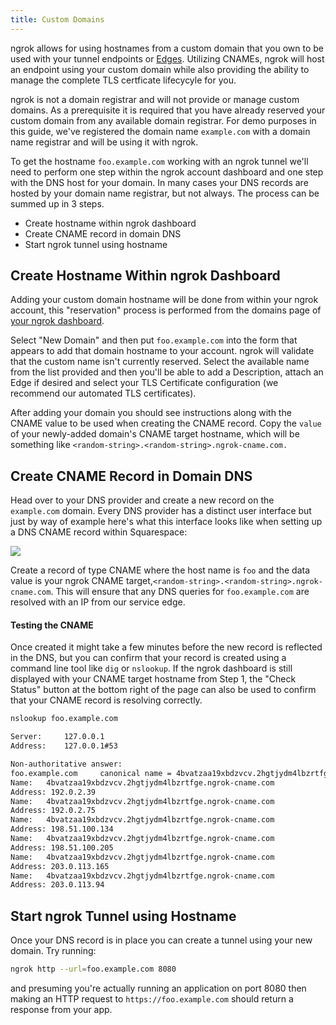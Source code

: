 ```yaml
---
title: Custom Domains
---
```


ngrok allows for using hostnames from a custom domain that you own to be used with your tunnel endpoints or [Edges](/universal-gateway/edges/). Utilizing CNAMEs, ngrok will host an endpoint using your custom domain while also providing the ability to manage the complete TLS certficate lifecycyle for you.

ngrok is not a domain registrar and will not provide or manage custom domains. As a prerequisite it is required that you have already reserved your custom domain from any available domain registrar. For demo purposes in this guide, we've registered the domain name `example.com` with a domain name registrar and will be using it with ngrok.

To get the hostname `foo.example.com` working with an ngrok tunnel we'll need to perform one step within the ngrok account dashboard and one step with the DNS host for your domain. In many cases your DNS records are hosted by your domain name registrar, but not always. The process can be summed up in 3 steps.

- Create hostname within ngrok dashboard
- Create CNAME record in domain DNS
- Start ngrok tunnel using hostname

## **Create Hostname Within ngrok Dashboard**

Adding your custom domain hostname will be done from within your ngrok account, this "reservation" process is performed from the domains page of [your ngrok dashboard](https://dashboard.ngrok.com/domains).

Select "New Domain" and then put `foo.example.com` into the form that appears to add that domain hostname to your account. ngrok will validate that the custom name isn't currently reserved. Select the available name from the list provided and then you'll be able to add a Description, attach an Edge if desired and select your TLS Certificate configuration (we recommend our automated TLS certificates).

After adding your domain you should see instructions along with the CNAME value to be used when creating the CNAME record. Copy the `value` of your newly-added domain's CNAME target hostname, which will be something like `<random-string>.<random-string>.ngrok-cname.com.`

## **Create CNAME Record in Domain DNS**

Head over to your DNS provider and create a new record on the `example.com` domain. Every DNS provider has a distinct user interface but just by way of example here's what this interface looks like when setting up a DNS CNAME record within Squarespace:

![](/img/docs/customdomain-img1.png)

Create a record of type CNAME where the host name is `foo` and the data value is your ngrok CNAME target,`<random-string>.<random-string>.ngrok-cname.com`. This will ensure that any DNS queries for `foo.example.com` are resolved with an IP from our service edge.

#### Testing the CNAME

Once created it might take a few minutes before the new record is reflected in the DNS, but you can confirm that your record is created using a command line tool like `dig` or `nslookup`. If the ngrok dashboard is still displayed with your CNAME target hostname from Step 1, the "Check Status" button at the bottom right of the page can also be used to confirm that your CNAME record is resolving correctly.

```bash
nslookup foo.example.com

Server:		127.0.0.1
Address:	127.0.0.1#53

Non-authoritative answer:
foo.example.com 	canonical name = 4bvatzaa19xbdzvcv.2hgtjydm4lbzrtfge.ngrok-cname.com.
Name:	4bvatzaa19xbdzvcv.2hgtjydm4lbzrtfge.ngrok-cname.com
Address: 192.0.2.39
Name:	4bvatzaa19xbdzvcv.2hgtjydm4lbzrtfge.ngrok-cname.com
Address: 192.0.2.75
Name:	4bvatzaa19xbdzvcv.2hgtjydm4lbzrtfge.ngrok-cname.com
Address: 198.51.100.134
Name:	4bvatzaa19xbdzvcv.2hgtjydm4lbzrtfge.ngrok-cname.com
Address: 198.51.100.205
Name:	4bvatzaa19xbdzvcv.2hgtjydm4lbzrtfge.ngrok-cname.com
Address: 203.0.113.165
Name:	4bvatzaa19xbdzvcv.2hgtjydm4lbzrtfge.ngrok-cname.com
Address: 203.0.113.94
```

## **Start ngrok Tunnel using Hostname**

Once your DNS record is in place you can create a tunnel using your new domain. Try running:

```bash
ngrok http --url=foo.example.com 8080
```

and presuming you're actually running an application on port 8080 then making an HTTP request to `https://foo.example.com` should return a response from your app.
